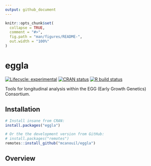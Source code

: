```yaml
---
output: github_document
---
```


<!-- README.md is generated from README.Rmd. Please edit that file -->

```r
knitr::opts_chunk$set(
  collapse = TRUE,
  comment = "#>",
  fig.path = "man/figures/README-",
  out.width = "100%"
)
```

# eggla

<!-- badges: start -->
[![Lifecycle: experimental](https://img.shields.io/badge/lifecycle-experimental-orange.svg)](https://www.tidyverse.org/lifecycle/#experimental)
[![CRAN status](https://www.r-pkg.org/badges/version/eggla)](https://CRAN.R-project.org/package=eggla)
[![R build status](https://github.com/mcanouil/eggla/workflows/R-CMD-check/badge.svg)](https://github.com/mcanouil/eggla/actions)
<!-- badges: end -->

Tools for longitudinal analysis within the EGG (Early Growth Genetics) Consortium.

## Installation

```r
# Install insane from CRAN:
install.packages("eggla")

# Or the the development version from GitHub:
# install.packages("remotes")
remotes::install_github("mcanouil/eggla")
```

## Overview
